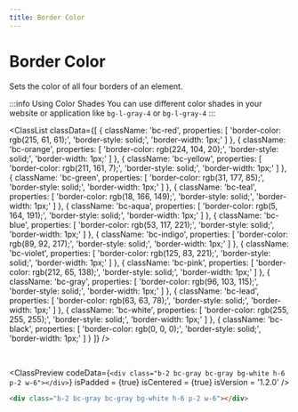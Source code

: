 ```yaml
---
title: Border Color
---
```



# Border Color

Sets the color of all four borders of an element.

:::info Using Color Shades
You can use different color shades in your website or application like `bg-l-gray-4` or `bg-l-gray-4`
:::

<ClassList
  classData={[
    {
      className: 'bc-red',
      properties: [
        'border-color: rgb(215, 61, 61);',
        'border-style: solid;',
        'border-width: 1px;'
      ]
    },
    {
      className: 'bc-orange',
      properties: [
        'border-color: rgb(224, 104, 20);',
        'border-style: solid;',
        'border-width: 1px;'
      ]
    },
    {
      className: 'bc-yellow',
      properties: [
        'border-color: rgb(211, 161, 7);',
        'border-style: solid;',
        'border-width: 1px;'
      ]
    },
    {
      className: 'bc-green',
      properties: [
        'border-color: rgb(31, 177, 85);',
        'border-style: solid;',
        'border-width: 1px;'
      ]
    },
    {
      className: 'bc-teal',
      properties: [
        'border-color: rgb(18, 166, 149);',
        'border-style: solid;',
        'border-width: 1px;'
      ]
    },
    {
      className: 'bc-aqua',
      properties: [
        'border-color: rgb(5, 164, 191);',
        'border-style: solid;',
        'border-width: 1px;'
      ]
    },
    {
      className: 'bc-blue',
      properties: [
        'border-color: rgb(53, 117, 221);',
        'border-style: solid;',
        'border-width: 1px;'
      ]
    },
    {
      className: 'bc-indigo',
      properties: [
        'border-color: rgb(89, 92, 217);',
        'border-style: solid;',
        'border-width: 1px;'
      ]
    },
    {
      className: 'bc-violet',
      properties: [
        'border-color: rgb(125, 83, 221);',
        'border-style: solid;',
        'border-width: 1px;'
      ]
    },
    {
      className: 'bc-pink',
      properties: [
        'border-color: rgb(212, 65, 138);',
        'border-style: solid;',
        'border-width: 1px;'
      ]
    },
    {
      className: 'bc-gray',
      properties: [
        'border-color: rgb(96, 103, 115);',
        'border-style: solid;',
        'border-width: 1px;'
      ]
    },
    {
      className: 'bc-lead',
      properties: [
        'border-color: rgb(63, 63, 78);',
        'border-style: solid;',
        'border-width: 1px;'
      ]
    },
    {
      className: 'bc-white',
      properties: [
        'border-color: rgb(255, 255, 255);',
        'border-style: solid;',
        'border-width: 1px;'
      ]
    },
    {
      className: 'bc-black',
      properties: [
        'border-color: rgb(0, 0, 0);',
        'border-style: solid;',
        'border-width: 1px;'
      ]
    }
  ]}
/>


<br />

<ClassPreview
  codeData={`
    <div class="b-2 bc-gray bc-gray bg-white h-6 p-2 w-6"></div>
  `}
  isPadded = {true}
  isCentered = {true}
  isVersion = '1.2.0'
/>

```html
<div class="b-2 bc-gray bc-gray bg-white h-6 p-2 w-6"></div>
```